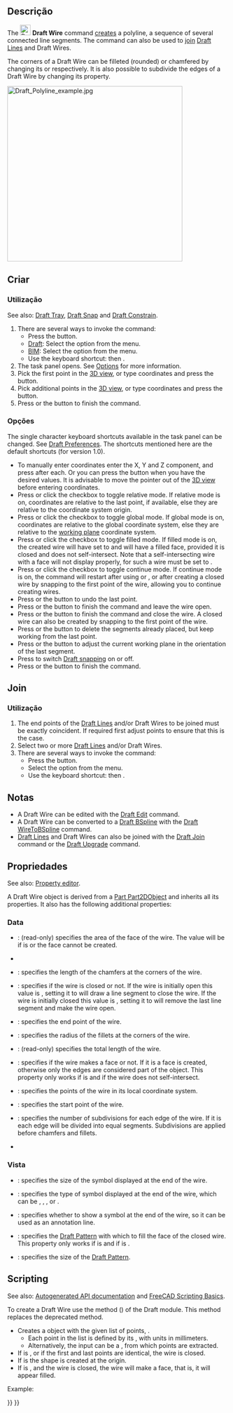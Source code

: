 <languages/>

<div class="mw-translate-fuzzy">
{{Docnav
|[[Draft_Line/pt-br|Linha]]
|[[Draft_Fillet/pt-br|Filé]]
|[[Draft_Workbench/pt-br|Draft]]
|IconL=Draft_Line.svg 
|IconR=Draft_Fillet.svg
|IconC=Workbench_Draft.svg
}}
</div>

{{GuiCommand
|Name=Draft Wire
|MenuLocation=Drafting → Polyline<br>2D Drafting → Polyline
|Workbenches=[[Draft_Workbench|Draft]], [[BIM_Workbench|BIM]]
|Shortcut={{KEY|P}} {{KEY|L}}
|Version=0.7
|SeeAlso=[[Draft_Line|Draft Line]], [[Draft_BSpline|Draft BSpline]]
}}

<span id="Description"></span>
==Descrição== 

The [[Image:Draft_Wire.svg|24px]] '''Draft Wire''' command [[#Create|creates]] a polyline, a sequence of several connected line segments. The command can also be used to [[#Join|join]] [[Draft_Line|Draft Lines]] and Draft Wires.

The corners of a Draft Wire can be filleted (rounded) or chamfered by changing its {{PropertyData|Fillet Radius}} or {{PropertyData|Chamfer Size}} respectively. It is also possible to subdivide the edges of a Draft Wire by changing its {{PropertyData|Subdivisions}} property.

[[Image:Draft_Polyline_example.jpg|400px]]
{{Caption|Wire defined by multiple points}}

<span id="Create"></span>
==Criar==

<span id="Usage"></span>
===Utilização===

See also: [[Draft_Tray|Draft Tray]], [[Draft_Snap|Draft Snap]] and [[Draft_Constrain|Draft Constrain]].

# There are several ways to invoke the command:
#* Press the {{Button|[[Image:Draft_Wire.svg|16px]] [[Draft_Wire|Polyline]]}} button.
#* [[Draft_Workbench|Draft]]: Select the {{MenuCommand|Drafting → [[Image:Draft_Wire.svg|16px]] Polyline}} option from the menu.
#* [[BIM_Workbench|BIM]]: Select the {{MenuCommand|2D Drafting → [[Image:Draft_Wire.svg|16px]] Polyline}} option from the menu.
#* Use the keyboard shortcut: {{KEY|P}} then {{KEY|L}}.
# The {{MenuCommand|Polyline}} task panel opens. See [[#Options|Options]] for more information.
# Pick the first point in the [[3D_view|3D view]], or type coordinates and press the {{Button|[[Image:Draft_AddPoint.svg|16px]] Enter point}} button.
# Pick additional points in the [[3D_view|3D view]], or type coordinates and press the {{Button|[[Image:Draft_AddPoint.svg|16px]] Enter point}} button.
# Press {{KEY|Esc}} or the {{Button|Close}} button to finish the command.

<span id="Options"></span>
===Opções===

The single character keyboard shortcuts available in the task panel can be changed. See [[Draft_Preferences|Draft Preferences]]. The shortcuts mentioned here are the default shortcuts (for version 1.0).

* To manually enter coordinates enter the X, Y and Z component, and press {{KEY|Enter}} after each. Or you can press the {{Button|[[Image:Draft_AddPoint.svg|16px]] Enter point}} button when you have the desired values. It is advisable to move the pointer out of the [[3D_view|3D view]] before entering coordinates.
* Press {{KEY|R}} or click the {{MenuCommand|Relative}} checkbox to toggle relative mode. If relative mode is on, coordinates are relative to the last point, if available, else they are relative to the coordinate system origin.
* Press {{KEY|G}} or click the {{MenuCommand|Global}} checkbox to toggle global mode. If global mode is on, coordinates are relative to the global coordinate system, else they are relative to the [[Draft_SelectPlane|working plane]] coordinate system.
* Press {{KEY|F}} or click the {{MenuCommand|Filled}} checkbox to toggle filled mode. If filled mode is on, the created wire will have {{PropertyData|Make Face}} set to {{TRUE}} and will have a filled face, provided it is closed and does not self-intersect. Note that a self-intersecting wire with a face will not display properly, for such a wire {{PropertyData|Make Face}} must be set to {{FALSE}}.
* Press {{KEY|N}} or click the {{MenuCommand|Continue}} checkbox to toggle continue mode. If continue mode is on, the command will restart after using {{Button|[[Image:Draft_FinishLine.svg|16px]] Finish}} or {{Button|[[Image:Draft_CloseLine.svg|16px]] Close}}, or after creating a closed wire by snapping to the first point of the wire, allowing you to continue creating wires.
* Press {{KEY|/}} or the {{Button|[[Image:Draft_UndoLine.svg|16px]] Undo}} button to undo the last point.
* Press {{KEY|A}} or the {{Button|[[Image:Draft_FinishLine.svg|16px]] Finish}} button to finish the command and leave the wire open.
* Press {{KEY|O}} or the {{Button|[[Image:Draft_CloseLine.svg|16px]] Close}} button to finish the command and close the wire. A closed wire can also be created by snapping to the first point of the wire.
* Press {{KEY|W}} or the {{Button|[[Image:Draft Wipe.svg|16px]] Wipe}} button to delete the segments already placed, but keep working from the last point.
* Press {{KEY|U}} or the {{Button|[[Image:Draft SelectPlane.svg|16px]] [[Draft_SelectPlane|Set WP]]}} button to adjust the current working plane in the orientation of the last segment.
* Press {{KEY|S}} to switch [[Draft_Snap|Draft snapping]] on or off.
* Press {{KEY|Esc}} or the {{Button|Close}} button to finish the command.

==Join==

<span id="Usage"></span>
===Utilização===

# The end points of the [[Draft_Line|Draft Lines]] and/or Draft Wires to be joined must be exactly coincident. If required first adjust points to ensure that this is the case.
# Select two or more [[Draft_Line|Draft Lines]] and/or Draft Wires.
# There are several ways to invoke the command:
#* Press the {{Button|[[Image:Draft_Wire.svg|16px]] [[Draft_Wire|Draft Wire]]}} button.
#* Select the {{MenuCommand|Drafting → [[Image:Draft_Wire.svg|16px]] Polyline}} option from the menu.
#* Use the keyboard shortcut: {{KEY|P}} then {{KEY|L}}.

<span id="Notes"></span>
==Notas==

* A Draft Wire can be edited with the [[Draft_Edit|Draft Edit]] command.
* A Draft Wire can be converted to a [[Draft_BSpline|Draft BSpline]] with the [[Draft_WireToBSpline|Draft WireToBSpline]] command.
* [[Draft_Line|Draft Lines]] and Draft Wires can also be joined with the [[Draft_Join|Draft Join]] command or the [[Draft_Upgrade|Draft Upgrade]] command.

<span id="Properties"></span>
==Propriedades==

See also: [[Property_editor|Property editor]].

A Draft Wire object is derived from a [[Part_Part2DObject|Part Part2DObject]] and inherits all its properties. It also has the following additional properties:

===Data===

{{TitleProperty|Draft}}

* {{PropertyData|Area|Area}}: (read-only) specifies the area of the face of the wire. The value will be {{value|0.0}} if {{PropertyData|Make Face}} is {{FALSE}} or the face cannot be created.
* {{PropertyData|Base|Link}}
* {{PropertyData|Chamfer Size|Length}}: specifies the length of the chamfers at the corners of the wire.
* {{PropertyData|Closed|Bool}}: specifies if the wire is closed or not. If the wire is initially open this value is {{FALSE}}, setting it to {{TRUE}} will draw a line segment to close the wire. If the wire is initially closed this value is {{TRUE}}, setting it to {{FALSE}} will remove the last line segment and make the wire open.
* {{PropertyData|End|VectorDistance}}: specifies the end point of the wire.
* {{PropertyData|Fillet Radius|Length}}: specifies the radius of the fillets at the corners of the wire.
* {{PropertyData|Length|Length}}: (read-only) specifies the total length of the wire.
* {{PropertyData|Make Face|Bool}}: specifies if the wire makes a face or not. If it is {{TRUE}} a face is created, otherwise only the edges are considered part of the object. This property only works if {{PropertyData|Closed}} is {{TRUE}} and if the wire does not self-intersect.
* {{PropertyData|Points|VectorList}}: specifies the points of the wire in its local coordinate system.
* {{PropertyData|Start|VectorDistance}}: specifies the start point of the wire.
* {{PropertyData|Subdivisions|Integer}}: specifies the number of subdivisions for each edge of the wire. If it is {{value|1}} each edge will be divided into {{value|2}} equal segments. Subdivisions are applied before chamfers and fillets.
* {{PropertyData|Tool|Link}}

<span id="View"></span>
===Vista===

{{TitleProperty|Draft}}

* {{PropertyView|Arrow Size|Length}}: specifies the size of the symbol displayed at the end of the wire.
* {{PropertyView|Arrow Type|Enumeration}}: specifies the type of symbol displayed at the end of the wire, which can be {{value|Dot}}, {{value|Circle}}, {{value|Arrow}}, {{value|Tick}} or {{value|Tick-2}}.
* {{PropertyView|End Arrow|Bool}}: specifies whether to show a symbol at the end of the wire, so it can be used as an annotation line.
* {{PropertyView|Pattern|Enumeration}}: specifies the [[Draft_Pattern|Draft Pattern]] with which to fill the face of the closed wire. This property only works if {{PropertyData|Make Face}} is {{TRUE}} and if {{PropertyView|Display Mode}} is {{value|Flat Lines}}.
* {{PropertyView|Pattern Size|Float}}: specifies the size of the [[Draft_Pattern|Draft Pattern]].

==Scripting==

See also: [https://freecad.github.io/SourceDoc/ Autogenerated API documentation] and [[FreeCAD_Scripting_Basics|FreeCAD Scripting Basics]].

To create a Draft Wire use the {{incode|make_wire}} method ({{Version|0.19}}) of the Draft module. This method replaces the deprecated {{incode|makeWire}} method.

{{Code|code=
wire = make_wire(pointslist, closed=False, placement=None, face=None, support=None)
wire = make_wire(Part.Wire, closed=False, placement=None, face=None, support=None)
}}

* Creates a {{incode|Wire}} object with the given list of points, {{incode|pointslist}}.
** Each point in the list is defined by its {{incode|FreeCAD.Vector}}, with units in millimeters.
** Alternatively, the input can be a {{incode|Part.Wire}}, from which points are extracted.
* If {{incode|closed}} is {{incode|True}}, or if the first and last points are identical, the wire is closed.
* If {{incode|placement}} is {{incode|None}} the shape is created at the origin.
* If {{incode|face}} is {{incode|True}}, and the wire is closed, the wire will make a face, that is, it will appear filled.

Example: 

{{Code|code=
import FreeCAD as App
import Draft

doc = App.newDocument()

p1 = App.Vector(0, 0, 0)
p2 = App.Vector(1000, 1000, 0)
p3 = App.Vector(2000, 0, 0)

wire1 = Draft.make_wire([p1, p2, p3], closed=True)
wire2 = Draft.make_wire([p1, 2*p3, 1.3*p2], closed=True)
wire3 = Draft.make_wire([1.3*p3, p1, -1.7*p2], closed=True)

doc.recompute()
}}


<div class="mw-translate-fuzzy">
{{Docnav
|[[Draft_Line/pt-br|Linha]]
|[[Draft_Fillet/pt-br|Filé]]
|[[Draft_Workbench/pt-br|Draft]]
|IconL=Draft_Line.svg 
|IconR=Draft_Fillet.svg
|IconC=Workbench_Draft.svg
}}
</div>

{{Draft Tools navi{{#translation:}}}}
{{Userdocnavi{{#translation:}}}}